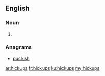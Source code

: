 ==English==

===Noun===
{{head|en|noun plural form}}

# {{plural of|hickup|lang=en}}

===Anagrams===
* [[puckish#English|puckish]]

[[ar:hickups]]
[[fr:hickups]]
[[ku:hickups]]
[[my:hickups]]